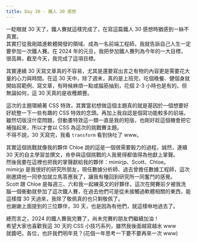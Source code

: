 ```yaml
---
title: Day 30 - 鐵人 30 感想
---
```


一眨眼就 30 天了，鐵人賽就這樣完成了，在寫這篇鐵人 30 感想時猶感到一絲不真實。  
其實打從我剛踏進軟體開發的領域、成為一名前端工程師，我就告訴自己人生一定要參加一次鐵人賽。在 2024 年的元旦，我把參加鐵人賽列為今年的一大目標，很高興，截至今天，我完成了這項目標。

其實連續 30 天寫文章真的不容易，尤其是還要寫出言之有物的內容更是需要花大量的心力與時間。在這 30 天中，除了週末，真的是上班完、吃個晚餐、健個身就開始寫範例、寫文章，有時候麻煩一點或腦筋抽到，花個 2-3 小時也是有的，但無論如何，這 30 天真的是收穫頗豐。

這次的主題環繞著 CSS 特效，其實當初想做這個主題真的就是基因於一個想要好好統整一下一些有趣的 CSS 特效的念頭。再加上我自認是個寫功能較多的前端，雖然切版沒什麼問題，但動畫特效這一類一直是我的短版，也剛好趁這個機會把它補強起來，所以才會以 CSS 為這次的挑戰賽主題。  
不得不說，30 天寫完，我看 `transform` 看到快吐了 www。

其實這個挑戰就像我的夥伴 Chloe 說的這是一個很需要毅力的過程，誠然，連續 30 天的自主學習並撰文，肯參與這個挑戰的人我覺得都值得為他獻上掌聲。  
然後我要在這裡也把我的掌聲獻給我的夥伴：mimirjp、Scott、Chloe。  
mimirjp 是我很好的研究所朋友，現任數據分析師、過去曾擔任數據工程師，這次剛邀請他一同參加就立馬答應我了，讓我有種回到研究所一同奮鬥的感覺。  
Scott 跟 Chloe 是每週三、六和我一起練英文的好夥伴，這次在開賽前夕被我洗腦一個衝動就參加了這次鐵人賽，在過去他們可是從未接觸過軟體相關的東西，能這樣撐 30 天過來，我除了敬佩真的也只剩敬佩了。  
也謝謝上面提到的三位夥伴，30 天，也是因為有他們，就這樣咻地過去了。

總而言之，2024 的鐵人賽我完賽了，尚未完賽的朋友們繼續加油！  
希望大家也喜歡我這 30 天的 CSS 小技巧系列，雖然我後面越寫越水 www  
就醬吧，各位，也許我們明年見？(花個一年思考一下要不要再來一次 www)